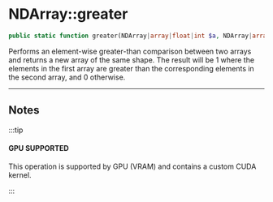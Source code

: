 # NDArray::greater

```php
public static function greater(NDArray|array|float|int $a, NDArray|array|float|int $b): NDArray;
```
Performs an element-wise greater-than comparison between two arrays and returns a new array of the same shape.
The result will be 1 where the elements in the first array are greater than the corresponding elements in the
second array, and 0 otherwise.

---

## Notes

:::tip

#### GPU SUPPORTED
This operation is supported by GPU (VRAM) and contains a custom CUDA kernel.

:::
